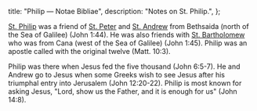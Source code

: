   title: "Philip — Notae Bibliae",
  description: "Notes on St. Philip.",
};

<Initial text="Philip"/>

[St. Philip](/glossary/names#philip) was a friend of [St. Peter](/people/saints/peter) and [St. Andrew](/people/saints/andrew) from Bethsaida (north of the Sea of Galilee) (John 1:44). He was also friends with [St. Bartholomew](/people/saints/bartholomew) who was from Cana (west of the Sea of Galilee) (John 1:45). Philip was an apostle called with the original twelve (Matt. 10:3).

Philip was there when Jesus fed the five thousand (John 6:5-7). He and Andrew go to Jesus when some Greeks wish to see Jesus after his triumphal entry into Jerusalem (John 12:20-22). Philip is most known for asking Jesus, "Lord, show us the Father, and it is enough for us" (John 14:8).
